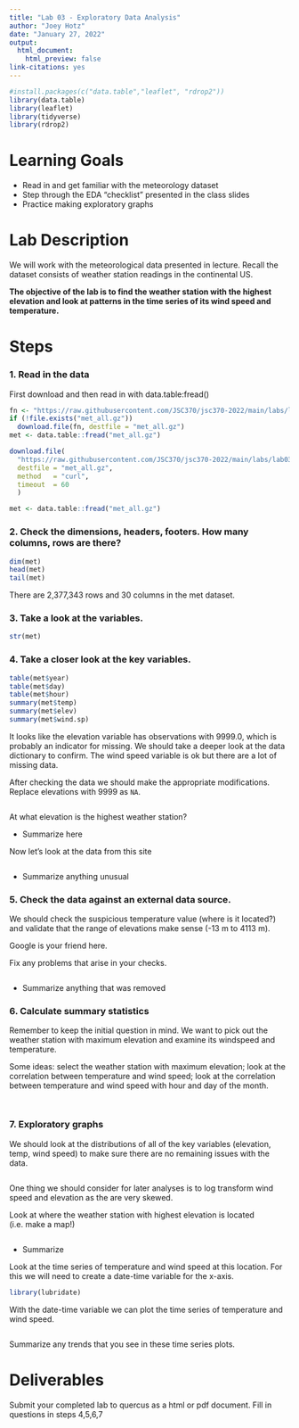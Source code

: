 ```yaml
---
title: "Lab 03 - Exploratory Data Analysis"
author: "Joey Hotz"
date: "January 27, 2022"
output:
  html_document:
    html_preview: false
link-citations: yes
---
```




```r
#install.packages(c("data.table","leaflet", "rdrop2"))
library(data.table)
library(leaflet)
library(tidyverse)
library(rdrop2)
```

# Learning Goals

- Read in and get familiar with the meteorology dataset  
- Step through the EDA "checklist" presented in the class slides
- Practice making exploratory graphs


# Lab Description

We will work with the meteorological data presented in lecture. Recall the dataset consists of weather station readings in the continental US. 

**The objective of the lab is to find the weather station with the highest elevation and look at patterns in the time series of its wind speed and temperature.**

# Steps

### 1. Read in the data

First download and then read in with data.table:fread()

```r
fn <- "https://raw.githubusercontent.com/JSC370/jsc370-2022/main/labs/lab03/met_all.gz"
if (!file.exists("met_all.gz"))
  download.file(fn, destfile = "met_all.gz")
met <- data.table::fread("met_all.gz")
```


```r
download.file(
  "https://raw.githubusercontent.com/JSC370/jsc370-2022/main/labs/lab03/met_all.gz",
  destfile = "met_all.gz",
  method   = "curl",
  timeout  = 60
  )

met <- data.table::fread("met_all.gz")
```

### 2. Check the dimensions, headers, footers. How many columns, rows are there?

```r
dim(met)
head(met)
tail(met)
```
There are 2,377,343 rows and 30 columns in the met dataset.

### 3. Take a look at the variables.

```r
str(met)
```


### 4. Take a closer look at the key variables. 

```r
table(met$year)
table(met$day)
table(met$hour)
summary(met$temp)
summary(met$elev)
summary(met$wind.sp)
```

It looks like the elevation variable has observations with 9999.0, which is probably an indicator for missing. We should take a deeper look at the data dictionary to confirm. The wind speed variable is ok but there are a lot of missing data.

After checking the data we should make the appropriate modifications. Replace elevations with 9999 as `NA`.

```r

```
At what elevation is the highest weather station?

- Summarize here


Now let's look at the data from this site
```r

```

- Summarize anything unusual

### 5. Check the data against an external data source.

We should check the suspicious temperature value (where is it located?) and validate that the range of elevations make sense (-13 m to 4113 m).

Google is your friend here.

Fix any problems that arise in your checks.

```r

```
 - Summarize anything that was removed

### 6. Calculate summary statistics

Remember to keep the initial question in mind. We want to pick out the weather station with maximum elevation and examine its windspeed and temperature.

Some ideas: select the weather station with maximum elevation; look at the correlation between temperature and wind speed; look at the correlation between temperature and wind speed with hour and day of the month.

```r

```

```r

```

### 7. Exploratory graphs


We should look at the distributions of all of the key variables (elevation, temp, wind speed) to make sure there are no remaining issues with the data.

```r

```
One thing we should consider for later analyses is to log transform wind speed and elevation as the are very skewed.

Look at where the weather station with highest elevation is located (i.e. make a map!)

```r

```

- Summarize

Look at the time series of temperature and wind speed at this location. For this we will need to create a date-time variable for the x-axis.

```r
library(lubridate)

```

With the date-time variable we can plot the time series of temperature and wind speed.

```r

```
Summarize any trends that you see in these time series plots.


# Deliverables

Submit your completed lab to quercus as a html or pdf document. Fill in questions in steps 4,5,6,7